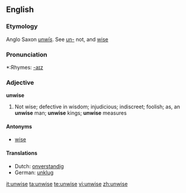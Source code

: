 ==English==

===Etymology===
Anglo Saxon ''[[unwis|unwīs]]''. See [[un-]] not, and [[wise]]

===Pronunciation===
*:Rhymes: [[Rhymes:English:-aɪz|-aɪz]]

===Adjective===
'''unwise'''
#Not wise; defective in wisdom; injudicious; indiscreet; foolish; as, an '''unwise''' man; '''unwise''' kings; '''unwise''' measures

====Antonyms====
*[[wise]]

====Translations====
*Dutch: [[onverstandig]]
*German: [[unklug]]

[[it:unwise]]
[[ta:unwise]]
[[te:unwise]]
[[vi:unwise]]
[[zh:unwise]]